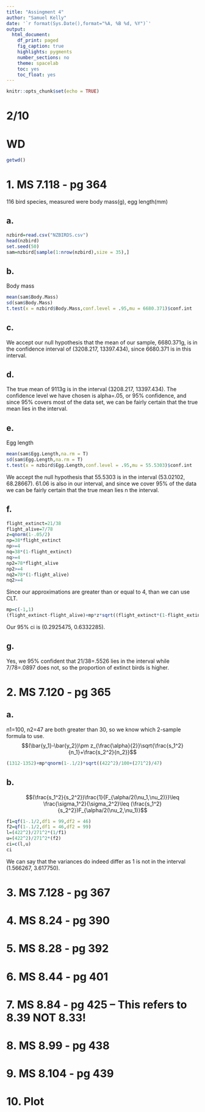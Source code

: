 ```yaml
---
title: "Assingment 4"
author: "Samuel Kelly"
date: '`r format(Sys.Date(),format="%A, %B %d, %Y")`'
output: 
  html_document:
    df_print: paged
    fig_caption: true
    highlights: pygments
    number_sections: no
    theme: spacelab
    toc: yes
    toc_float: yes
---
```


```r
knitr::opts_chunk$set(echo = TRUE)
```

# 2/10

# WD

```r
getwd()
```


# 1. MS 7.118 - pg 364

116 bird species, measured were body mass(g), egg length(mm)

## a.

```r
nzbird=read.csv("NZBIRDS.csv")
head(nzbird)
set.seed(50)
sam=nzbird[sample(1:nrow(nzbird),size = 35),]
```

## b.

Body mass

```r
mean(sam$Body.Mass)
sd(sam$Body.Mass)
t.test(x = nzbird$Body.Mass,conf.level = .95,mu = 6680.371)$conf.int
```

## c.

We accept our null hypothesis that the mean of our sample, 6680.371g, is in the confidence interval of (3208.217, 13397.434), since 6680.371 is in this interval.

## d.

The true mean of 9113g is in the interval (3208.217, 13397.434). The confidence level we have chosen is alpha=.05, or 95% confidence, and since 95% covers most of the data set, we can be fairly certain that the true mean lies in the interval.

## e.

Egg length

```r
mean(sam$Egg.Length,na.rm = T)
sd(sam$Egg.Length,na.rm = T)
t.test(x = nzbird$Egg.Length,conf.level = .95,mu = 55.5303)$conf.int
```

We accept the null hypothesis that 55.5303 is in the interval (53.02102, 68.28667).
61.06 is also in our interval, and since we cover 95% of the data we can be fairly certain that the true mean lies n the interval.

## f.

```r
flight_extinct=21/38
flight_alive=7/78
z=qnorm(1-.05/2)
np=38*flight_extinct
np>=4
nq=38*(1-flight_extinct)
nq>=4
np2=78*flight_alive
np2>=4
nq2=78*(1-flight_alive)
nq2>=4
```

Since our approximations are greater than or equal to 4, than we can use CLT.

```r
mp=c(-1,1)
(flight_extinct-flight_alive)+mp*z*sqrt((flight_extinct*(1-flight_extinct))/38+(flight_alive*(1-flight_alive))/78)
```

Our 95% ci is (0.2925475, 0.6332285).

## g.

Yes, we 95% confident that 21/38=.5526 lies in the interval while 7/78=.0897 does not, so the proportion of extinct birds is higher.

# 2. MS 7.120 - pg 365

## a.

n1=100, n2=47 are both greater than 30, so we know which 2-sample formula to use.
$$(\bar{y_1}-\bar{y_2})\pm z_{\frac{\alpha}{2}}\sqrt{\frac{s_1^2}{n_1}+\frac{s_2^2}{n_2}}$$

```r
(1312-1352)+mp*qnorm(1-.1/2)*sqrt((422^2)/100+(271^2)/47)
```


## b.

$$(\frac{s_1^2}{s_2^2})\frac{1}{F_{\alpha/2(\nu_1,\nu_2)}}\leq \frac{\sigma_1^2}{\sigma_2^2}\leq (\frac{s_1^2}{s_2^2})F_{\alpha/2(\nu_2,\nu_1)}$$

```r
f1=qf(1-.1/2,df1 = 99,df2 = 46)
f2=qf(1-.1/2,df1 = 46,df2 = 99)
l=(422^2)/271^2*(1/f1)
u=(422^2)/271^2*(f2)
ci=c(l,u)
ci
```

We can say that the variances do indeed differ as 1 is not in the interval (1.566267, 3.617750).

# 3. MS 7.128 - pg 367



# 4. MS 8.24 - pg 390



# 5. MS 8.28 - pg 392



# 6. MS 8.44 - pg 401



# 7. MS 8.84 - pg 425 – This refers to 8.39 NOT 8.33!



# 8. MS 8.99 - pg 438



# 9. MS 8.104 - pg 439



# 10. Plot


